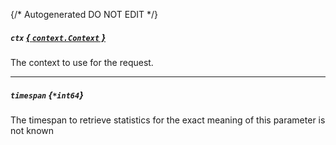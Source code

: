 {/* Autogenerated DO NOT EDIT  */}
##### `ctx` [*{ `context.Context` }*](https://pkg.go.dev/context#Context)
The context to use for the request.

---
##### `timespan` *{`*int64`}*
The timespan to retrieve statistics for
the exact meaning of this parameter is not known


